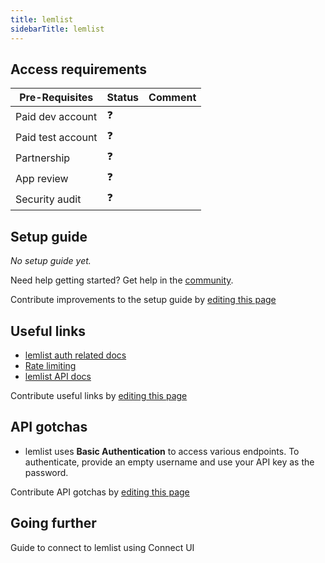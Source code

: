```yaml
---
title: lemlist
sidebarTitle: lemlist
---
```



<Overview />
<PreBuiltTooling />
<PreBuiltUseCases />

## Access requirements
| Pre-Requisites | Status | Comment|
| - | - | - |
| Paid dev account | ❓ |  |
| Paid test account | ❓ |  |
| Partnership | ❓ | |
| App review | ❓ |  |
| Security audit | ❓ | |


## Setup guide

_No setup guide yet._

<Tip>Need help getting started? Get help in the [community](https://nango.dev/slack).</Tip>

<Note>Contribute improvements to the setup guide by [editing this page](https://github.com/nangohq/nango/tree/master/docs/integrations/all/lemlist.mdx)</Note>


## Useful links

-   [lemlist auth related docs](https://developer.lemlist.com/#authentication)
-   [Rate limiting](https://developer.lemlist.com/#rate-limit)
-   [lemlist API docs](https://developer.lemlist.com/#intro)

<Note>Contribute useful links by [editing this page](https://github.com/nangohq/nango/tree/master/docs/integrations/all/lemlist.mdx)</Note>

## API gotchas

- lemlist uses **Basic Authentication** to access various endpoints. To authenticate, provide an empty username and use your API key as the password.

<Note>Contribute API gotchas by [editing this page](https://github.com/nangohq/nango/tree/master/docs/integrations/all/lemlist.mdx)</Note>

## Going further

<Card title="Connect to lemlist" icon="link" href="/integrations/all/lemlist/connect" horizontal>
  Guide to connect to lemlist using Connect UI
</Card>
